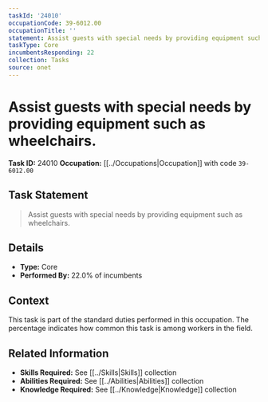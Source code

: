 ```yaml
---
taskId: '24010'
occupationCode: 39-6012.00
occupationTitle: ''
statement: Assist guests with special needs by providing equipment such as wheelchairs.
taskType: Core
incumbentsResponding: 22
collection: Tasks
source: onet
---
```

# Assist guests with special needs by providing equipment such as wheelchairs.

**Task ID:** 24010
**Occupation:** [[../Occupations|Occupation]] with code `39-6012.00`

## Task Statement

> Assist guests with special needs by providing equipment such as wheelchairs.

## Details

- **Type:** Core
- **Performed By:** 22.0% of incumbents

## Context

This task is part of the standard duties performed in this occupation. The percentage indicates how common this task is among workers in the field.

## Related Information

- **Skills Required:** See [[../Skills|Skills]] collection
- **Abilities Required:** See [[../Abilities|Abilities]] collection
- **Knowledge Required:** See [[../Knowledge|Knowledge]] collection
